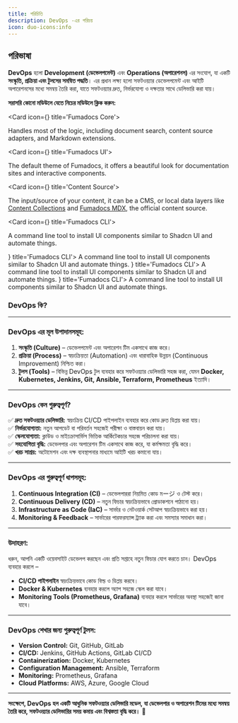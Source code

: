 ```yaml
---
title: পরিচিতি
description: DevOps -এর পরিচয়
icon: duo-icons:info
---
```



## পরিভাষা

**DevOps** হলো **Development (ডেভেলপমেন্ট)** এবং **Operations (অপারেশনস)** এর সংযোগ, যা একটি **সংস্কৃতি, প্রক্রিয়া এবং টুলসের সমন্বিত পদ্ধতি**। এর প্রধান লক্ষ্য হলো সফটওয়্যার ডেভেলপমেন্ট এবং আইটি অপারেশনসের মধ্যে সমন্বয় তৈরি করা, যাতে সফটওয়্যার দ্রুত, নির্ভরযোগ্য ও দক্ষতার সাথে ডেলিভারি করা যায়।  

<YouTube videoId="rOpEN1JDaD0"/>

**সরাসরি কোনো মডিউলে যেতে নিচের মডিউলে ক্লিক করুন:**

<Cards>

<Card icon={<CpuIcon className="text-purple-300" />} title='Fumadocs Core'>


Handles most of the logic, including document search, content source adapters, and Markdown extensions.

</Card>

<Card icon={<PanelsTopLeft className="text-blue-300" />} title='Fumadocs UI'>

The default theme of Fumadocs, it offers a beautiful look for documentation sites and interactive components.

</Card>

<Card icon={<Database />} title='Content Source'>

The input/source of your content, it can be a CMS, or local data layers like [Content Collections](https://www.content-collections.dev) and [Fumadocs MDX](/docs/mdx), the official content source.

</Card>

<Card icon={<Terminal />} title='Fumadocs CLI'>

A command line tool to install UI components similar to Shadcn UI and automate things.

</Card>
<Card icon={<Terminal />} title='Fumadocs CLI'> A command line tool to install UI components similar to Shadcn UI and automate things. </Card>
<Card icon={<Terminal />} title='Fumadocs CLI'> A command line tool to install UI components similar to Shadcn UI and automate things. </Card>
<Card icon={<Terminal />} title='Fumadocs CLI'> A command line tool to install UI components similar to Shadcn UI and automate things. </Card>

</Cards>

### **DevOps কি?**  


---

### **DevOps এর মূল উপাদানসমূহ:**  
1. **সংস্কৃতি (Culture)** – ডেভেলপমেন্ট এবং অপারেশন টিম একসাথে কাজ করে।  
2. **প্রক্রিয়া (Process)** – স্বয়ংক্রিয়তা (Automation) এবং ধারাবাহিক উন্নয়ন (Continuous Improvement) নিশ্চিত করা।  
3. **টুলস (Tools)** – বিভিন্ন DevOps টুল ব্যবহার করে সফটওয়্যার ডেলিভারি সহজ করা, যেমন **Docker, Kubernetes, Jenkins, Git, Ansible, Terraform, Prometheus** ইত্যাদি।  

---

### **DevOps কেন গুরুত্বপূর্ণ?**  
✅ **দ্রুত সফটওয়্যার ডেলিভারি:** স্বয়ংক্রিয় CI/CD পাইপলাইন ব্যবহার করে কোড দ্রুত ডিপ্লয় করা যায়।  
✅ **নির্ভরযোগ্যতা:** নতুন আপডেট বা পরিবর্তন সহজেই পরীক্ষা ও বাস্তবায়ন করা যায়।  
✅ **স্কেলযোগ্যতা:** ক্লাউড ও মাইক্রোসার্ভিস ভিত্তিক আর্কিটেকচার সহজে পরিচালনা করা যায়।  
✅ **সহযোগিতা বৃদ্ধি:** ডেভেলপার এবং অপারেশন টিম একসাথে কাজ করে, যা কর্মক্ষমতা বৃদ্ধি করে।  
✅ **খরচ সাশ্রয়:** অটোমেশন এবং দক্ষ ব্যবস্থাপনার মাধ্যমে আইটি খরচ কমানো যায়।  

---

### **DevOps এর গুরুত্বপূর্ণ ধাপসমূহ:**  
1. **Continuous Integration (CI)** – ডেভেলপাররা নিয়মিত কোড মージ ও টেস্ট করে।  
2. **Continuous Delivery (CD)** – নতুন ফিচার স্বয়ংক্রিয়ভাবে প্রোডাকশনে পাঠানো হয়।  
3. **Infrastructure as Code (IaC)** – সার্ভার ও নেটওয়ার্ক সেটআপ স্বয়ংক্রিয়ভাবে করা হয়।  
4. **Monitoring & Feedback** – সার্ভারের পারফরম্যান্স ট্র্যাক করা এবং সমস্যার সমাধান করা।  

---

### **উদাহরণ:**  
ধরুন, আপনি একটি ওয়েবসাইট ডেভেলপ করছেন এবং প্রতি সপ্তাহে নতুন ফিচার যোগ করতে চান। DevOps ব্যবহার করলে –  
- **CI/CD পাইপলাইন** স্বয়ংক্রিয়ভাবে কোড বিল্ড ও ডিপ্লয় করবে।  
- **Docker & Kubernetes** ব্যবহার করলে অ্যাপ সহজে স্কেল করা যাবে।  
- **Monitoring Tools (Prometheus, Grafana)** ব্যবহার করলে সার্ভারের অবস্থা সহজেই জানা যাবে।  

---

### **DevOps শেখার জন্য গুরুত্বপূর্ণ টুলস:**  
- **Version Control:** Git, GitHub, GitLab  
- **CI/CD:** Jenkins, GitHub Actions, GitLab CI/CD  
- **Containerization:** Docker, Kubernetes  
- **Configuration Management:** Ansible, Terraform  
- **Monitoring:** Prometheus, Grafana  
- **Cloud Platforms:** AWS, Azure, Google Cloud  

---

**সংক্ষেপে, DevOps হল একটি আধুনিক সফটওয়্যার ডেলিভারি মডেল, যা ডেভেলপার ও অপারেশন টিমের মধ্যে সমন্বয় তৈরি করে, সফটওয়্যার ডেলিভারির সময় কমায় এবং বিশ্বস্ততা বৃদ্ধি করে।** 🚀